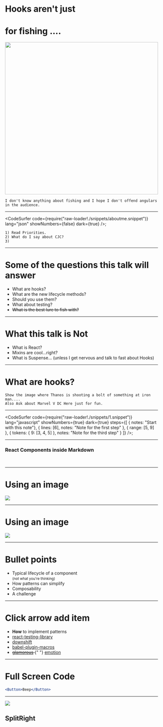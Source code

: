 
# Hooks aren't just

# for fishing ....

<img width="100%" height="500px" src="./img/fishing.jpg" />

```notes
I don't know anything about fishing and I hope I don't offend angulars in the audience.
```

---

<CodeSurfer 
  code={require("raw-loader!./snippets/aboutme.snippet")} 
  lang="json"
  showNumbers={false}
  dark={true}
  />;

```notes
1) Read Priorities.
2) What do I say about CJC?
3)
```

---

# Some of the questions this talk will answer

<div style={{ fontSize: 60, textAlign: "left" }}>
  <ul>
    <Appear>
      <li>What are hooks?</li>
      <li>What are the new lifecycle methods?</li>
      <li>Should you use them?</li>
      <li>What about testing?</li>
      <li>
        <del>What is the best lure to fish with?</del>
      </li>
    </Appear>
  </ul>
</div>

---

# What this talk is Not

<div style={{ fontSize: 60, textAlign: "left" }}>
  <ul>
    <Appear>
      <li>What is React?</li>
      <li>Mixins are cool...right?</li>
      <li>
        What is Suspense...
        <span style={{ fontSize: 40, textAlign: "left" }}>
          (unless I get nervous and talk to fast about Hooks)
        </span>
      </li>
    </Appear>
  </ul>
</div>

---

# What are hooks?

```notes
Show the image where Thanos is shooting a bolt of something at iron man....
Also Ask about Marvel V DC Here just for fun.
```

---

<CodeSurfer 
  code={require("raw-loader!./snippets/1.snippet")} 
  lang="javascript"
  showNumbers={true}
  dark={true}
    steps={[
    { notes: "Start with this note"},
    { lines: [6], notes: "Note for the first step" },
    { range: [5, 9] },
    { tokens: { 9: [3, 4, 5] }, notes: "Note for the third step" }
  ]}
  />;

---


### React Components inside Markdown

<br />

<Counter />

---

# Using an image

<Image size="400" src="./img/test.jpg" />

---

# Using an image

<Image size="200" src="./img/TestCode.png" />

---

# Bullet points

- Typical lifecycle of a component <br /><small>(not what you're thinking)</small>
- How patterns can simplify
- Composability
- A challenge

---

# Click arrow add item

<div style={{ fontSize: 40, textAlign: "left" }}>
  <ul>
    <li>
      <strong>How</strong> to implement patterns
    </li>
    <Appear>
      <li>
        <a href="https://github.com/kentcdodds/react-testing-library">
          react-testing-library
        </a>
      </li>
      <li>
        <a href="https://github.com/kentcdodds/downshift">downshift</a>
      </li>
      <li>
        <a href="https://github.com/kentcdodds/babel-plugin-macros">
          babel-plugin-macros
        </a>
      </li>
      <li>
        <del>
          <a href="https://github.com/paypal/glamorous/issues/419">glamorous</a>
        </del>{" "}
        <a href="https://emotion.sh">emotion</a>
      </li>
    </Appear>
  </ul>
</div>

---

# Full Screen Code


```jsx
<Button>Beep</Button>
```

---


![](./img/test.jpg)

## SplitRight

